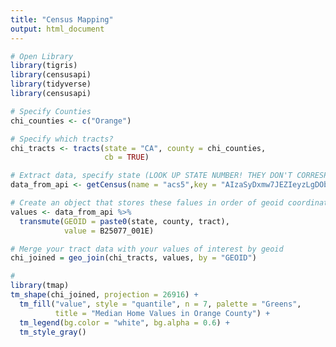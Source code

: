 ```yaml
---
title: "Census Mapping"
output: html_document
---
```


```r
# Open Library
library(tigris)
library(censusapi)
library(tidyverse)
library(censusapi)

# Specify Counties
chi_counties <- c("Orange")

# Specify which tracts?
chi_tracts <- tracts(state = "CA", county = chi_counties, 
                     cb = TRUE)

# Extract data, specify state (LOOK UP STATE NUMBER! THEY DON'T CORRESPOND TO ALPHABETS, THERE ARE SOME NUMBERS SKIPPED)
data_from_api <- getCensus(name = "acs5",key = "AIzaSyDxmw7JEZIeyzLgDObANzEIxRxxWlOoS7w", vintage = 2015, vars = "B25077_001E", region = "tract:*", regionin = "state:06")

# Create an object that stores these falues in order of geoid coordinates
values <- data_from_api %>%
  transmute(GEOID = paste0(state, county, tract), 
            value = B25077_001E)

# Merge your tract data with your values of interest by geoid 
chi_joined = geo_join(chi_tracts, values, by = "GEOID")

# 
library(tmap)
tm_shape(chi_joined, projection = 26916) +
  tm_fill("value", style = "quantile", n = 7, palette = "Greens", 
          title = "Median Home Values in Orange County") + 
  tm_legend(bg.color = "white", bg.alpha = 0.6) + 
  tm_style_gray()

```
